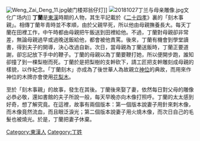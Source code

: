 {{Unreferenced|time=2013-05-30T15:13:19+00:00 }}
{{about|中國東漢時期的孝子||丁兰 (消歧义)}}
[[File:Weng_Zai_Deng_11.jpg|thumb]]破门楼郑翁仔灯]]
[[File:20181027丁兰与母亲雕像.jpg|thumb]]文化广场内]]
'''丁蘭'''是[[東漢|東漢]]時期的人物，其生平記載於《[[二十四孝|二十四孝]]》裏的「刻木事親」。相傳丁蘭年青時並不孝順，由於父親早死，所以他由母親撫養長大。每天丁蘭在田裡工作，中午時都由母親把午飯送到田裡給他。不過，丁蘭對母親卻非常差，無論母親過早或過晚送飯給他，都會被他責罵。後來，丁蘭有機會到學堂讀書，得到夫子的開導，決心改過自新。次日，當母親為丁蘭送飯時，丁蘭正要道謝，卻忘記放下手中的鞭子。丁蘭的母親以為丁蘭要鞭打她，所以便開步跑，誰知卻撞了到一棵梨樹而死。丁蘭於是把梨樹的支幹砍下，請工匠把支幹雕刻成母親的樣貌，以作紀念。「丁蘭刻木」亦成為了後世華人為故親立[[神位|神位]]的典故，而用來作神位的木牌亦會使用[[花梨木|花梨木]]。

至於「刻木事親」的故事，發生在其後。丁蘭後來娶了妻，依然每日對父母的雕像必恭必敬，還如書館的夫子所說一般，每天早晚亦向木像打照呼。丁蘭的太太感到好奇，想了解究竟。在這裡，故事有兩個版本：第一個版本說妻子用針來刺木像，而木像竟然流血，而且眼泛淚光；第二個版本說妻子用火燒木像，而次日自己的毛髮也被燒光。於是，丁蘭把妻子休棄。

{{二十四孝}}

{{漢朝人小作品}}

[[Category:東漢人|Category:東漢人]]
[[Category:丁姓|Category:丁姓]]